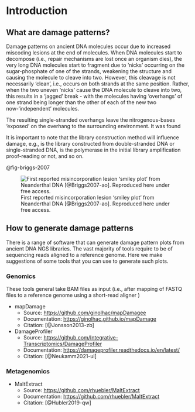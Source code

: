# Introduction {.unnumbered}

## What are damage patterns? {.unnumbered}

Damage patterns on ancient DNA molecules occur due to increased miscoding lesions at the end of molecules. When DNA molecules start to decompose (i.e., repair mechanisms are lost once an organism dies), the very long DNA molecules start to fragment due to 'nicks' occurring on the sugar-phosphate of one of the strands, weakening the structure and causing the molecule to cleave into two. However, this cleavage is not necessarily 'clean', i.e., occurs on both strands at the same position. Rather, when the two uneven 'nicks' cause the DNA molecule to cleave into two, this results in  a 'jagged' break - with the molecules having 'overhangs' of one strand being longer than the other of each of the new two now-'independent' molecules.

The resulting single-stranded overhangs leave the nitrogenous-bases 'exposed' on the overhang to the surrounding environment. It was found

It is important to note that the library construction method will influence damage, e.g., is the library constructed from double-stranded DNA or single-stranded DNA, is the polymerase in the initial library amplification proof-reading or not, and so on.

@fig-briggs-2007


![First reported misincorporation lesion 'smiley plot' from Neanderthal DNA [@Briggs2007-ao]. Reproduced here under free access.](assets/images/briggs_2007_original_Damage_pattern.jpeg){#fig-briggs-2007}

## How to generate damage patterns

There is a range of software that can generate damage pattern plots from ancient DNA NGS libraries. The vast majority of tools require to be of sequencing reads aligned to a reference genome. Here we make suggestions of some tools that you can use to generate such plots.

### Genomics

These tools general take BAM files as input (i.e., after mapping of FASTQ files to a reference genome using a short-read aligner )

- mapDamage
  - Source: [https://github.com/ginolhac/mapDamagee](https://github.com/ginolhac/mapDamage)
  - Documentation: [https://ginolhac.github.io/mapDamage](https://ginolhac.github.io/mapDamage)
  - Citation: [@Jonsson2013-zb]
- DamageProfiler
  - Source: [https://github.com/Integrative-Transcriptomics/DamageProfiler](https://github.com/Integrative-Transcriptomics/DamageProfiler)
  - Documentation: [https://damageprofiler.readthedocs.io/en/latest/](https://damageprofiler.readthedocs.io/en/latest/)
  - Citation: [@Neukamm2021-ul]

### Metagenomics

- MaltExtract
  - Source: [https://github.com/rhuebler/MaltExtract](https://github.com/rhuebler/MaltExtract)
  - Documentation:  [https://github.com/rhuebler/MaltExtract](https://github.com/rhuebler/MaltExtract)
  - Citation: [@Hubler2019-qw]